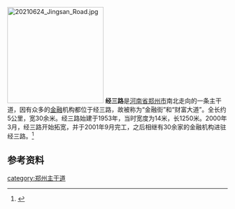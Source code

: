 [[File:20210624_Jingsan_Road.jpg|220px]]
'''经三路'''是[[河南省|河南省]][[郑州市|郑州市]]南北走向的一条主干道，因有众多的[[金融|金融]]机构都位于经三路，故被称为“金融街”和“财富大道”。全长约5公里，宽30余米。经三路始建于1953年，当时宽度为14米，长1250米。2000年3月，经三路开始拓宽，并于2001年9月完工，之后相继有30余家的金融机构进驻经三路。<ref>{{cite web|url=http://www.sszzw.com/diangu/jinsanlu.htm|title=早年的经三路很荒凉|publisher=|date=|language=zh-hans|accessdate=2011-10-04|archive-date=2019-04-04|archive-url=https://web.archive.org/web/20190404202528/http://sszzw.com/diangu/jinsanlu.htm|dead-url=no}}</ref>

== 参考资料 ==
{{reflist}}

{{郑州主要道路}}

[[category:郑州主干道|category:郑州主干道]]